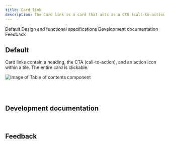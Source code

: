 ```yaml
---
title: Card link
description: The Card link is a card that acts as a CTA (call-to-action), typically used at the end of a section of a page.
---
```



<ComponentDescription name="Card link" type="ui" />

<AnchorLinks>

<AnchorLink>Default</AnchorLink>
<AnchorLink>Design and functional specifications</AnchorLink>
<AnchorLink>Development documentation</AnchorLink>
<AnchorLink>Feedback</AnchorLink>

</AnchorLinks>

## Default

Card links contain a heading, the CTA (call-to-action), and an action icon within a tile. The entire card is clickable.

<Row>
<Column colMd={8} colLg={8}>

![Image of Table of contents component](../../images/component/card-link/card-link-default.jpg)

</Column>
</Row>

<br />

<SpecLinks name="Card link" design="https://ibm.box.com/s/1u2m0fqdtrumog0ie2c4tfyyyn1clyj7" />

<br />

## Development documentation

<ComponentStatus name="Card link" type="ui" />

<br />

## Feedback

<ComponentFeedback />
